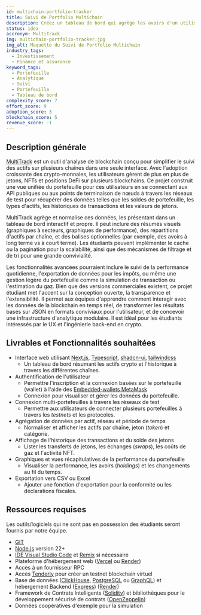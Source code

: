 ```yaml
---
id: multichain-portfolio-tracker
title: Suivi de Portfolio Multichain
description: Créez un tableau de bord qui agrège les avoirs d'un utilisateur sur plusieurs blockchains. Affichez les soldes de jetons, NFTs, et l'activité historique en utilisant les API ou RPC des blockchains supportées. Ajoutez des filtres, un étiquetage de portefeuille, l'évaluation des actifs et des graphiques. Cela aide les utilisateurs à visualiser leur empreinte Web3 en un seul endroit.
status: idea
accronym: MultiTrack
img: multichain-portfolio-tracker.jpg
img_alt: Maquette du Suivi de Portfolio Multichain
industry_tags:
  - Investissement
  - Finance et assurance
keyword_tags:
  - Portefeuille
  - Analytique
  - Suivi
  - Portefeuille
  - Tableau de bord
complexity_score: 7
effort_score: 9
adoption_score: 3
blockchain_score: 5
revenue_score: -1
---
```


## Description générale

[MultiTrack](https://multitrack.monark.io) est un outil d'analyse de blockchain conçu pour simplifier le suivi des actifs sur plusieurs chaînes dans une seule interface. Avec l'adoption croissante des crypto-monnaies, les utilisateurs gèrent de plus en plus de jetons, NFTs et positions DeFi sur plusieurs blockchains. Ce projet construit une vue unifiée du portefeuille pour ces utilisateurs en se connectant aux API publiques ou aux points de terminaison de nœuds à travers les réseaux de test pour récupérer des données telles que les soldes de portefeuille, les types d'actifs, les historiques de transactions et les valeurs de jetons.

MultiTrack agrège et normalise ces données, les présentant dans un tableau de bord interactif et propre. Il peut inclure des résumés visuels (graphiques à secteurs, graphiques de performance), des répartitions d'actifs par chaîne, et des balises optionnelles (par exemple, des avoirs à long terme vs à court terme). Les étudiants peuvent implémenter le cache ou la pagination pour la scalabilité, ainsi que des mécanismes de filtrage et de tri pour une grande convivialité.

Les fonctionnalités avancées pourraient inclure le suivi de la performance quotidienne, l'exportation de données pour les impôts, ou même une gestion légère du portefeuille comme la simulation de transaction ou l'estimation du gaz. Bien que des versions commerciales existent, ce projet étudiant met l'accent sur la conception ouverte, la transparence et l'extensibilité. Il permet aux équipes d'apprendre comment interagir avec les données de la blockchain en temps réel, de transformer les résultats basés sur JSON en formats conviviaux pour l'utilisateur, et de concevoir une infrastructure d'analytique modulaire. Il est idéal pour les étudiants intéressés par le UX et l'ingénierie back-end en crypto.

## Livrables et Fonctionnalités souhaitées

  - Interface web utilisant [Next.js](https://nextjs.org/), [Typescript](https://www.typescriptlang.org/), [shadcn-ui](https://ui.shadcn.com/), [tailwindcss](https://tailwindcss.com/)
      - Un tableau de bord résumant les actifs crypto et l'historique à travers les différentes chaînes.
  - Authentification de l'utilisateur
      - Permettre l'inscription et la connexion basées sur le portefeuille (wallet) à l'aide des [Embedded-wallets MetaMask](https://metamask.io/en-GB/developer/embedded-wallets)
      - Connexion pour visualiser et gérer les données du portefeuille.
  - Connexion multi-portefeuilles à travers les réseaux de test
      - Permettre aux utilisateurs de connecter plusieurs portefeuilles à travers les *testnets* et les protocoles.
  - Agrégation de données par actif, réseau et période de temps
      - Normaliser et afficher les actifs par chaîne, jeton (*token*) et catégorie.
  - Affichage de l'historique des transactions et du solde des jetons
      - Lister les transferts de jetons, les échanges (*swaps*), les coûts de gaz et l'activité NFT.
  - Graphiques et vues récapitulatives de la performance du portefeuille
      - Visualiser la performance, les avoirs (*holdings*) et les changements au fil du temps.
  - Exportation vers CSV ou Excel
      - Ajouter une fonction d'exportation pour la conformité ou les déclarations fiscales.

## Ressources requises

Les outils/logiciels qui ne sont pas en possession des étudiants seront fournis par notre équipe.

- [GIT](https://git-scm.com/)
- [Node.js](https://nodejs.org/) version 22+
- [IDE Visual Studio Code](https://code.visualstudio.com/) et [Remix](https://remix-project.org/) si nécessaire
- Plateforme d'hébergement web ([Vercel](https://vercel.com/) ou [Render](https://render.com/))
- Accès à un fournisseur RPC
- Accès [Tenderly](https://tenderly.co/) pour créer un testnet blockchain virtuel
- Base de données ([ClickHouse](https://clickhouse.com/), [PostgreSQL](https://www.postgresql.org/) ou [GraphQL](https://graphql.org/)) et hébergement Backend ([Express](https://expressjs.com/)) ([Render](https://render.com/))
- Framework de Contrats Intelligents ([Solidity](https://soliditylang.org/)) et bibliothèques pour le développement sécurisé de contrats ([OpenZeppelin](https://www.openzeppelin.com/))
- Données coopératives d'exemple pour la simulation